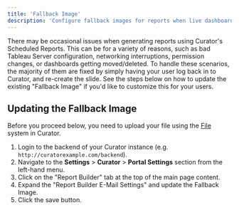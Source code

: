 ```yaml
---
title: 'Fallback Image'
description: 'Configure fallback images for reports when live dashboard content cannot be rendered or is unavailable.'
---
```


There may be occasional issues when generating reports using Curator's Scheduled Reports.  This can be for a variety of
reasons, such as bad Tableau Server configuration, networking interruptions, permission changes, or dashboards getting
moved/deleted.  To handle these scenarios, the majority of them are fixed by simply having your user log back in to
Curator, and re-create the slide.  See the steps below on how to update the existing "Fallback Image" if you'd like to
customize this for your users.

## Updating the Fallback Image

Before you proceed below, you need to upload your file using the [File](/site_content_design/files/files)
system in Curator.

1. Login to the backend of your Curator instance (e.g. `http://curatorexample.com/backend`).
2. Navigate to the **Settings** > **Curator** > **Portal Settings** section from the left-hand menu.
3. Click on the "Report Builder" tab at the top of the main page content.
4. Expand the "Report Builder E-Mail Settings" and update the Fallback Image.
5. Click the save button.
